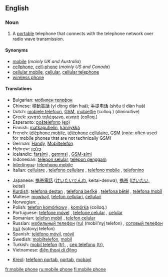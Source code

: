 ==English==

===Noun===
{{en-noun|sg=[[mobile]] [[phone]]}}

# A [[portable]] telephone that connects with the telephone network over radio wave transmission.

====Synonyms====
*[[mobile]] (''mainly UK and Australia'')
*[[cellphone]], [[cell-phone]] (''mainly US and Canada'')
*[[cellular mobile]], [[cellular]], [[cellular telephone]]
*[[wireless phone]]

====Translations====
{{trans-top}}
*Bulgarian: [[мобилен телефон]] {{m}}
*Chinese: [[移動電話]] (yí dòng diàn huà); [[手提电话]] (shŏu tí diàn huà)
*Dutch: [[mobiele telefoon]], [[GSM]], [[mobieltje]] (colloq.) (diminutive)
*Greek: [[κινητό τηλέφωνο]], [[κινητό]] (colloq.)
*Esperanto: [[posxtelefono|poŝtelefono]] [[:eo:posxtelefono|(eo)]]
*Finnish: [[matkapuhelin]], [[kännykkä]]
*French: [[téléphone mobile]], [[téléphone cellulaire]], [[GSM]] (''note'': often used for mobile phones that are not technically GSM)
*German: [[Handy]], [[Mobiltelefon]]
*Hebrew: [[פלפון]]
*Icelandic: [[farsími]] {{m}}, [[gemmsi]] {{m}}, [[GSM-sími]] {{m}}
*Indonesian: [[telepon selular]], [[telepon genggam]]
*[[Interlingua]]: [[telephono mobile]]
*Italian: [[cellulare]] {{m}}, [[telefono cellulare]] {{m}}, [[telefono mobile]] {{m}}, [[telefonino]] {{m}}
{{trans-mid}}
*Japanese: [[携帯電話]] ([[けいたいでんわ]], keitai-denwa), [[携帯]] ([[けいたい]], keitai)
*[[Kurdish]]: [[telefona destan]] {{f}}, [[telefona berîkê]] {{f}}, [[telefona bêtêl]] {{f}}, [[telefona mobîl]] {{f}}
*Maltese: [[mowbajl]], [[telefon ċellulari]], [[ċellulari]]
*Norwegian: {{t|no|mobiltelefon|m}}, {{t|no|mobil|m}}
*Polish: [[telefon komórkowy]] {{m}}, [[komórka]] {{f}} (colloq.)
*Portuguese: [[telefone móvel]] {{m}}, [[telefone celular]] {{m}}, [[celular]] {{m}}
*Romanian: [[telefon mobil]] {{n}}, [[telefon celular]] {{n}}
*Russian: [[мобильный телефон]] [[:ru:мобильный телефон|(ru)]] (mobil'nyj telefon) {{m}}, [[сотовый телефон]] [[:ru:сотовый телефон|(ru)]] (sotovyj telefon) {{m}}
*Spanish: [[teléfono móvil]], [[móvil]] {{m}}
*Swedish: [[mobiltelefon]], [[mobil]]
*Turkish: [[mobil telefon]] [[:tr:mobil telefon|(tr)]], {{n}}, [[cep telefonu]] [[:tr:cep telefonu|(tr)]], {{n}}
*Vietnamese: [[điện thoại di động]]
{{trans-bottom}}

{{checktrans-top}}
<!-- Check the name of the language: Kriol, Creole or what -->
*[[Kreol]]: [[telefonn portab]],  [[portab]],  [[mobayl]]
{{trans-bottom}}

[[fr:mobile phone]]
[[ru:mobile phone]]
[[fi:mobile phone]]